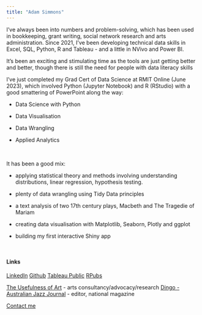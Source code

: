 ```yaml
---
title: "Adam Simmons"
---
```


I've always been into numbers and problem-solving, which has been used in bookkeeping, grant writing, social network research and arts administration. Since 2021, I've been developing technical data skills in Excel, SQL, Python, R and Tableau - and a little in NVivo and Power BI.

It's been an exciting and stimulating time as the tools are just getting better and better, though there is still the need for people with data literacy skills

I've just completed my Grad Cert of Data Science at RMIT Online (June 2023), which involved Python (Jupyter Notebook) and R (RStudio) with a good smattering of PowerPoint along the way:

-   Data Science with Python

-   Data Visualisation

-   Data Wrangling

-   Applied Analytics

<br>

It has been a good mix:

-   applying statistical theory and methods involving understanding distributions, linear regression, hypothesis testing.

-   plenty of data wrangling using Tidy Data principles

-   a text analysis of two 17th century plays, Macbeth and The Tragedie of Mariam

-   creating data visualisation with Matplotlib, Seaborn, Plotly and ggplot

-   building my first interactive Shiny app

<br>

#### Links

[LinkedIn](https://www.linkedin/in/adamsimmonsjazz)
[Github](https://github.com/adam-tuoa)
[Tableau Public](https://public.tableau.com/app/profile/adam.simmons6405)
[RPubs](https://rpubs.com/adam_simmons)

[The Usefulness of Art](https://www.tuoa.com.au) - arts consultancy/advocacy/research
[Dingo - Australian Jazz Journal](https://www.dingojazz.com) - editor, national magazine

[Contact me](mailto:adam@tuoa.com.au)


